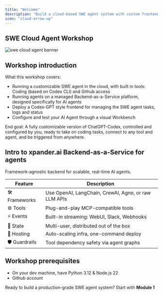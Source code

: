 ```yaml
---
title: "Welcome"
description: "Build a cloud-based SWE agent system with custom frontend and backend deployment"
icon: "cloud-arrow-up"
---
```


## SWE Cloud Agent Workshop

![swe cloud agent banner](/images/workshops/github_agent.png)


## Workshop introduction

What this workshop covers:

- Running a customizable SWE agent in the cloud, with built in tools: Coding (based on Codex CLI) and Github access
- Running agents on a managed Backend-as-a-Service platform, designed specifically for AI agents
- Deploy a Codex-GPT style frontend for managing the SWE agent tasks, logs and status
- Configure and test your AI Agent through a visual Workbench

End goal: A fully customizable version of ChatGPT-Codex, controlled and configured by you, ready to take on coding tasks, connect to any tool and agent, and be triggered from anywhere.

## Intro to xpander.ai Backend-as-a-Service for agents

Framework-agnostic backend for scalable, real-time AI agents.

| Feature      | Description                                          |
| ------------ | ---------------------------------------------------- |
| 🛠️ Frameworks | Use OpenAI, LangChain, CrewAI, Agno, or raw LLM APIs |
| ⚙️ Tools      | Plug-and-play MCP-compatible tools                   |
| ⚡ Events     | Built-in streaming: WebUI, Slack, Webhooks           |
| 💾 State      | Multi-user, distributed out of the box               |
| 🚀 Hosting    | Auto-scaling infra, one-command deploy               |
| 🛡️ Guardrails | Tool dependency safety via agent graphs              |


## Workshop prerequisites

- On your dev machine, have Python 3.12 & Node.js 22
- Github account

Ready to build a production-grade SWE agent system? Start with **Module 1**
